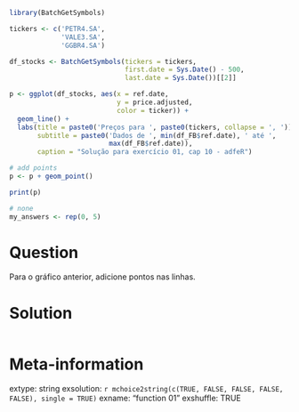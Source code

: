 ```r
library(BatchGetSymbols)

tickers <- c('PETR4.SA', 
             'VALE3.SA',
             'GGBR4.SA') 

df_stocks <- BatchGetSymbols(tickers = tickers, 
                             first.date = Sys.Date() - 500,
                             last.date = Sys.Date())[[2]]

p <- ggplot(df_stocks, aes(x = ref.date, 
                           y = price.adjusted,
                           color = ticker)) + 
  geom_line() + 
  labs(title = paste0('Preços para ', paste0(tickers, collapse = ', ')) ,
       subtitle = paste0('Dados de ', min(df_FB$ref.date), ' até ', 
                         max(df_FB$ref.date)),
       caption = "Solução para exercício 01, cap 10 - adfeR")

# add points
p <- p + geom_point()

print(p)
```

```r
# none
my_answers <- rep(0, 5)
```

Question
========

Para o gráfico anterior, adicione pontos nas linhas.



Solution
================

```r
```


Meta-information
================
extype: string
exsolution: `r mchoice2string(c(TRUE, FALSE, FALSE, FALSE, FALSE), single = TRUE)`
exname: "function 01"
exshuffle: TRUE

